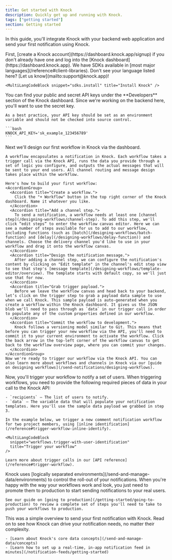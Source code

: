 ```yaml
---
title: Get started with Knock
description: Quickly get up and running with Knock.
tags: ["getting started"]
section: Getting started
---
```


In this guide, you'll integrate Knock with your backend web application and send your first notification using Knock.

<Steps>
  <Step title="Create a Knock account">
    First, [create a Knock account](https://dashboard.knock.app/signup) if you don't already have one and log into the [Knock dashboard](https://dashboard.knock.app).
  </Step>
  <Step title="Add the Knock SDK to your backend">
    We have SDKs available in [most major languages](/reference#client-libraries). Don't see your language listed here? [Let us know](mailto:support@knock.app)!

    <MultiLangCodeBlock snippet="sdks.install" title="Install Knock" />
  </Step>
  <Step title="Set up environment variables">
    You can find your public and secret API keys under the **Developers** section of the Knock dashboard. Since we're working on the backend here, you'll want to use the secret key.

    As a best practice, your API key should be set as an environment variable and should not be checked into source control.

    ```bash
    KNOCK_API_KEY='sk_example_123456789'
    ```
  </Step>
  <Step title="Create a workflow in Knock">
    Next we'll design our first workflow in Knock via the dashboard.

    A workflow encapsulates a notification in Knock. Each workflow takes a trigger call via the Knock API, runs the data you provide through a set of logic you configure, and outputs the actual messages that will be sent to your end users. All channel routing and message design takes place within the workflow.

    Here's how to build your first workflow:
    <AccordionGroup>
      <Accordion title="Create a workflow.">
        Click the "+ Workflow" button in the top right corner of the Knock dashboard. Name it whatever you like.
      </Accordion>
      <Accordion title="Add a channel step.">
        To send a notification, a workflow needs at least one [channel step](/designing-workflows/channel-step). To add this step, we'll click “edit steps” to enter the workflow canvas editor. Here we can see a number of steps available for us to add to our workflow, including functions (such as [batch](/designing-workflows/batch-function) and [delay](/designing-workflows/delay-function)) and channels. Choose the delivery channel you'd like to use in your workflow and drag it onto the workflow canvas.
      </Accordion>
      <Accordion title="Design the notification message.">
        After adding a channel step, we can configure the notification's content by clicking on "Edit template" in the channel's edit step view to see that step's [message template](/designing-workflows/template-editor/overview). The template starts with default copy, so we'll just use that for now.
      </Accordion>
      <Accordion title="Grab trigger payload.">  
        Before we leave the workflow canvas and head back to your backend, let’s click on the trigger step to grab a payload data sample to use when we call Knock. This sample payload is auto-generated when you create a workflow within the Knock dashboard. It gives us the JSON blob we'll need to pass through as `data` in our trigger call in order to populate any of the custom properties defined in our workflow.
      </Accordion>
      <Accordion title="Commit the workflow to development.">  
        Knock follows a versioning model similar to Git. This means that before you can trigger your new workflow via the API, you'll need to commit it to your current environment to activate the workflow. Click the back arrow in the top-left corner of the workflow canvas to get back to the workflow overview page, where you can commit your changes.
      </Accordion>
    </AccordionGroup>
    Now we're ready to trigger our workflow via the Knock API. You can also learn more about workflows and channels in Knock via our [guide on designing workflows](/send-notifications/designing-workflows).
  </Step>
  <Step title="Trigger your workflow">
    Now, you'll trigger your workflow to notify a set of users. When triggering workflows, you need to provide the following required pieces of data in your call to the Knock API:

    - `recipients` – The list of users to notify.
    - `data` – The variable data that will populate your notification templates. Here you'll use the sample data payload we grabbed in step 3.

    In the example below, we trigger a new comment notification workflow for two project members, using [inline identification](/reference#trigger-workflow-inline-identify).

    <MultiLangCodeBlock
      snippet="workflows.trigger-with-user-identification"
      title="Trigger your workflow"
    />

    Learn more about trigger calls in our [API reference](/reference#trigger-workflow).
  </Step>
  <Step title="Publish to production">
    Knock uses [logically separated environments](/send-and-manage-data/environments) to control the roll-out of your notifications. When you're happy with the way your workflows work and look, you just need to promote them to production to start sending notifications to your real users.

    See our guide on [going to production](/getting-started/going-to-production) to review a complete set of steps you'll need to take to push your workflows to production.
  </Step>
  <Step title="Go deeper">
    This was a simple overview to send your first notification with Knock. Read on to see how Knock can drive your notification needs, no matter their complexity.

    - [Learn about Knock's core data concepts](/send-and-manage-data/concepts)
    - [Learn how to set up a real-time, in-app notification feed in minutes](/notification-feeds/getting-started)
  </Step>
</Steps>

